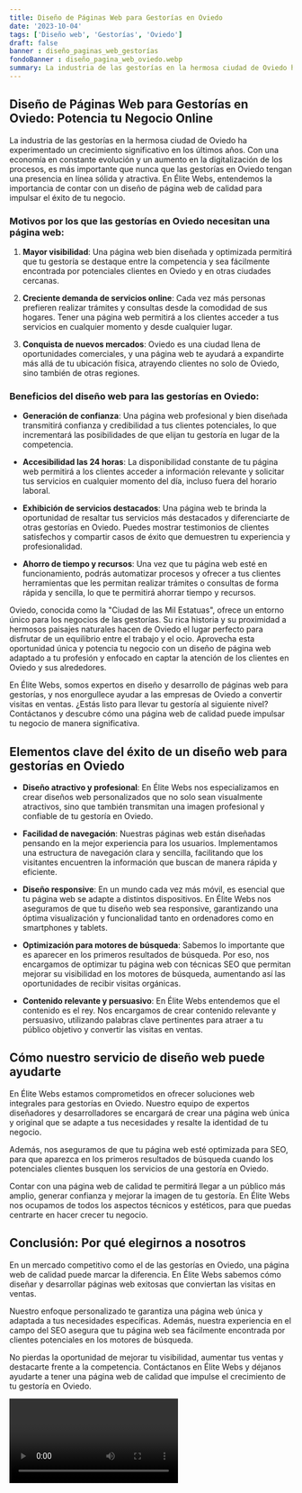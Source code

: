 ```yaml
---
title: Diseño de Páginas Web para Gestorías en Oviedo
date: '2023-10-04'
tags: ['Diseño web', 'Gestorías', 'Oviedo']
draft: false
banner : diseño_paginas_web_gestorías
fondoBanner : diseño_pagina_web_oviedo.webp
summary: La industria de las gestorías en la hermosa ciudad de Oviedo ha experimentado un crecimiento significativo en los últimos años. Con una economía en constante evolución y un aumento en la digitalización de los procesos, es más importante que nunca que las gestorías en Oviedo tengan una presencia en línea sólida y atractiva. En Élite Webs, entendemos la importancia de contar con un diseño de página web de calidad para impulsar el éxito de tu negocio.
---
```


## Diseño de Páginas Web para Gestorías en Oviedo: Potencia tu Negocio Online

La industria de las gestorías en la hermosa ciudad de Oviedo ha experimentado un crecimiento significativo en los últimos años. Con una economía en constante evolución y un aumento en la digitalización de los procesos, es más importante que nunca que las gestorías en Oviedo tengan una presencia en línea sólida y atractiva. En Élite Webs, entendemos la importancia de contar con un diseño de página web de calidad para impulsar el éxito de tu negocio.

### Motivos por los que las gestorías en Oviedo necesitan una página web:

1. **Mayor visibilidad**: Una página web bien diseñada y optimizada permitirá que tu gestoría se destaque entre la competencia y sea fácilmente encontrada por potenciales clientes en Oviedo y en otras ciudades cercanas.

2. **Creciente demanda de servicios online**: Cada vez más personas prefieren realizar trámites y consultas desde la comodidad de sus hogares. Tener una página web permitirá a los clientes acceder a tus servicios en cualquier momento y desde cualquier lugar.

3. **Conquista de nuevos mercados**: Oviedo es una ciudad llena de oportunidades comerciales, y una página web te ayudará a expandirte más allá de tu ubicación física, atrayendo clientes no solo de Oviedo, sino también de otras regiones.

### Beneficios del diseño web para las gestorías en Oviedo:

- **Generación de confianza**: Una página web profesional y bien diseñada transmitirá confianza y credibilidad a tus clientes potenciales, lo que incrementará las posibilidades de que elijan tu gestoría en lugar de la competencia.

- **Accesibilidad las 24 horas**: La disponibilidad constante de tu página web permitirá a los clientes acceder a información relevante y solicitar tus servicios en cualquier momento del día, incluso fuera del horario laboral.

- **Exhibición de servicios destacados**: Una página web te brinda la oportunidad de resaltar tus servicios más destacados y diferenciarte de otras gestorías en Oviedo. Puedes mostrar testimonios de clientes satisfechos y compartir casos de éxito que demuestren tu experiencia y profesionalidad.

- **Ahorro de tiempo y recursos**: Una vez que tu página web esté en funcionamiento, podrás automatizar procesos y ofrecer a tus clientes herramientas que les permitan realizar trámites o consultas de forma rápida y sencilla, lo que te permitirá ahorrar tiempo y recursos.

Oviedo, conocida como la "Ciudad de las Mil Estatuas", ofrece un entorno único para los negocios de las gestorías. Su rica historia y su proximidad a hermosos paisajes naturales hacen de Oviedo el lugar perfecto para disfrutar de un equilibrio entre el trabajo y el ocio. Aprovecha esta oportunidad única y potencia tu negocio con un diseño de página web adaptado a tu profesión y enfocado en captar la atención de los clientes en Oviedo y sus alrededores.

En Élite Webs, somos expertos en diseño y desarrollo de páginas web para gestorías, y nos enorgullece ayudar a las empresas de Oviedo a convertir visitas en ventas. ¿Estás listo para llevar tu gestoría al siguiente nivel? Contáctanos y descubre cómo una página web de calidad puede impulsar tu negocio de manera significativa.

<GifSeo />

<Cta />

## Elementos clave del éxito de un diseño web para gestorías en Oviedo

- **Diseño atractivo y profesional**: En Élite Webs nos especializamos en crear diseños web personalizados que no solo sean visualmente atractivos, sino que también transmitan una imagen profesional y confiable de tu gestoría en Oviedo.

- **Facilidad de navegación**: Nuestras páginas web están diseñadas pensando en la mejor experiencia para los usuarios. Implementamos una estructura de navegación clara y sencilla, facilitando que los visitantes encuentren la información que buscan de manera rápida y eficiente.

- **Diseño responsive**: En un mundo cada vez más móvil, es esencial que tu página web se adapte a distintos dispositivos. En Élite Webs nos aseguramos de que tu diseño web sea responsive, garantizando una óptima visualización y funcionalidad tanto en ordenadores como en smartphones y tablets.

- **Optimización para motores de búsqueda**: Sabemos lo importante que es aparecer en los primeros resultados de búsqueda. Por eso, nos encargamos de optimizar tu página web con técnicas SEO que permitan mejorar su visibilidad en los motores de búsqueda, aumentando así las oportunidades de recibir visitas orgánicas.

- **Contenido relevante y persuasivo**: En Élite Webs entendemos que el contenido es el rey. Nos encargamos de crear contenido relevante y persuasivo, utilizando palabras clave pertinentes para atraer a tu público objetivo y convertir las visitas en ventas.

## Cómo nuestro servicio de diseño web puede ayudarte

En Élite Webs estamos comprometidos en ofrecer soluciones web integrales para gestorías en Oviedo. Nuestro equipo de expertos diseñadores y desarrolladores se encargará de crear una página web única y original que se adapte a tus necesidades y resalte la identidad de tu negocio.

Además, nos aseguramos de que tu página web esté optimizada para SEO, para que aparezca en los primeros resultados de búsqueda cuando los potenciales clientes busquen los servicios de una gestoría en Oviedo.

Contar con una página web de calidad te permitirá llegar a un público más amplio, generar confianza y mejorar la imagen de tu gestoría. En Élite Webs nos ocupamos de todos los aspectos técnicos y estéticos, para que puedas centrarte en hacer crecer tu negocio.

## Conclusión: Por qué elegirnos a nosotros

En un mercado competitivo como el de las gestorías en Oviedo, una página web de calidad puede marcar la diferencia. En Élite Webs sabemos cómo diseñar y desarrollar páginas web exitosas que conviertan las visitas en ventas.

Nuestro enfoque personalizado te garantiza una página web única y adaptada a tus necesidades específicas. Además, nuestra experiencia en el campo del SEO asegura que tu página web sea fácilmente encontrada por clientes potenciales en los motores de búsqueda.

No pierdas la oportunidad de mejorar tu visibilidad, aumentar tus ventas y destacarte frente a la competencia. Contáctanos en Élite Webs y déjanos ayudarte a tener una página web de calidad que impulse el crecimiento de tu gestoría en Oviedo.

<Video />

<CtaBot job='Gestorías' city='Oviedo'/>

<Gmaps query='Oviedo+españa+maps' />